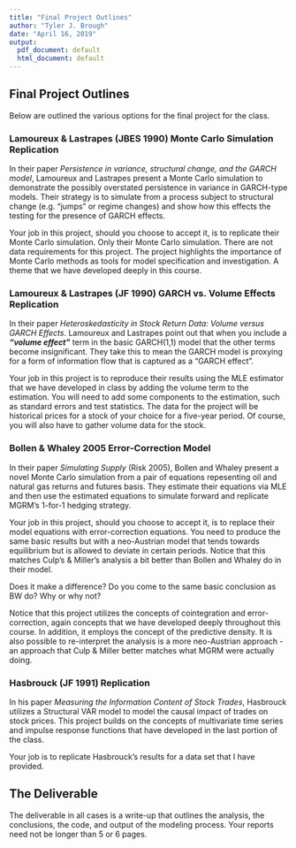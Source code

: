 ```yaml
---
title: "Final Project Outlines"
author: "Tyler J. Brough"
date: "April 16, 2019"
output:
  pdf_document: default
  html_document: default
---
```



## Final Project Outlines

Below are outlined the various options for the final project for the class. 


### Lamoureux & Lastrapes (JBES 1990) Monte Carlo Simulation Replication

In their paper _Persistence in variance, structural change, and the GARCH model_, Lamoureux and Lastrapes present a Monte Carlo simulation to demonstrate the
possibly overstated persistence in variance in GARCH-type models. Their strategy is to simulate from a process subject to structural change (e.g. "jumps" or regime
changes) and show how this effects the testing for the presence of GARCH effects. 

Your job in this project, should you choose to accept it, is to replicate their Monte Carlo simulation. Only their Monte Carlo simulation. There are not data requirements
for this project. The project highlights the importance of Monte Carlo methods as tools for model specification and investigation. A theme that we have developed deeply 
in this course. 


### Lamoureux & Lastrapes (JF 1990) GARCH vs. Volume Effects Replication

In their paper _Heteroskedasticity in Stock Return Data: Volume versus GARCH Effects_. Lamoureux and Lastrapes point out that when you include a ___"volume effect"___ term
in the basic GARCH(1,1) model that the other terms become insignificant. They take this to mean the GARCH model is proxying for a form of information flow that is captured
as a "GARCH effect".

Your job in this project is to reproduce their results using the MLE estimator that we have developed in class by adding the volume term to the estimation. You will need to 
add some components to the estimation, such as standard errors and test statistics. The data for the project will be historical prices for a stock of your choice for a five-year
period. Of course, you will also have to gather volume data for the stock.


### Bollen & Whaley 2005 Error-Correction Model

In their paper _Simulating Supply_ (Risk 2005), Bollen and Whaley present a novel Monte Carlo simulation from a pair of equations repesenting oil and natural gas returns and
futures basis. They estimate their equations via MLE and then use the estimated equations to simulate forward and replicate MGRM's 1-for-1 hedging strategy. 

Your job in this project, should you choose to accept it, is to replace their model equations with error-correction equations. You need to produce the same basic results but
with a neo-Austrian model that tends towards equilibrium but is allowed to deviate in certain periods. Notice that this matches Culp's & Miller's analysis a bit better than
Bollen and Whaley do in their model. 

Does it make a difference? Do you come to the same basic conclusion as BW do? Why or why not? 

Notice that this project utilizes the concepts of cointegration and error-correction, again concepts that we have developed deeply throughout this course. In addition, it 
employs the concept of the predictive density. It is also possible to re-interpret the analysis is a more neo-Austrian approach - an approach that Culp & Miller better matches
what MGRM were actually doing. 


### Hasbrouck (JF 1991) Replication

In his paper _Measuring the Information Content of Stock Trades_, Hasbrouck utilizes a Structural VAR model to model the causal impact of trades on stock prices. This project
builds on the concepts of multivariate time series and impulse response functions that have developed in the last portion of the class. 

Your job is to replicate Hasbrouck's results for a data set that I have provided.


## The Deliverable

The deliverable in all cases is a write-up that outlines the analysis, the conclusions, the code, and output of the modeling process. Your reports need not be longer than 5 or 6 pages.

